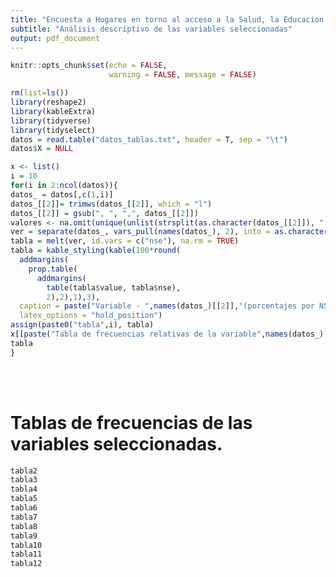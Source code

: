 ```yaml
---
title: "Encuesta a Hogares en torno al acceso a la Salud, la Educacion y el Trabajo"
subtitle: "Análisis descriptivo de las variables seleccionadas"
output: pdf_document
---
```


```r
knitr::opts_chunk$set(echo = FALSE,
                      warning = FALSE, message = FALSE)

```

```r
rm(list=ls())
library(reshape2)
library(kableExtra)
library(tidyverse)
library(tidyselect)
datos = read.table("datos_tablas.txt", header = T, sep = "\t")
datos$X = NULL
```

```r
x <- list()
i = 10
for(i in 2:ncol(datos)){
datos_ = datos[,c(1,i)]
datos_[[2]]= trimws(datos_[[2]], which = "l")
datos_[[2]] = gsub(", ", ",", datos_[[2]])
valores <- na.omit(unique(unlist(strsplit(as.character(datos_[[2]]), ","))))
ver = separate(datos_, vars_pull(names(datos_), 2), into = as.character(c(1:length(valores))), sep =",")
tabla = melt(ver, id.vars = c("nse"), na.rm = TRUE)
tabla = kable_styling(kable(100*round(
  addmargins(
    prop.table(
      addmargins(
        table(tabla$value, tabla$nse),
        2),2),1),3), 
  caption = paste("Variable - ",names(datos_)[[2]],"(porcentajes por NSE)")), 
  latex_options = "hold_position")
assign(paste0("tabla",i), tabla)
x[[paste("Tabla de frecuencias relativas de la variable",names(datos_)[[2]])]] <- get(paste0("tabla",i))
tabla
}
```


<br></br>

# Tablas de frecuencias de las variables seleccionadas.

```r
tabla2
tabla3
tabla4
tabla5
tabla6
tabla7
tabla8
tabla9
tabla10
tabla11
tabla12
```


<br></br>

